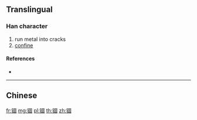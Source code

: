 {{character info/new}}
{{also|錮}}
==Translingual==

===Han character===
{{Han char|rn=167|rad=钅|as=08|sn=13|four=|canj=CWJR,OPWJR,XCWJR}}

# run metal into cracks
# [[confine]]

====References====
* {{Han ref|kx=1328.061|hdz=64220.010|uh=9522|ud=38178}}

----

==Chinese==
{{zh-see|錮}}

[[fr:锢]]
[[mg:锢]]
[[pl:锢]]
[[th:锢]]
[[zh:锢]]
